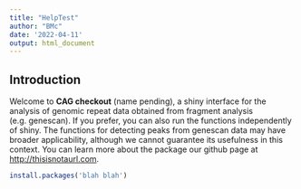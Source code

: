 ```yaml
---
title: "HelpTest"
author: "BMc"
date: '2022-04-11'
output: html_document
---
```


## Introduction

Welcome to **CAG checkout** (name pending), a shiny interface for the analysis of genomic repeat data obtained from fragment analysis (e.g. genescan). If you prefer, you can also run the functions independently of shiny. The functions for detecting peaks from genescan data may have broader applicability, although we cannot guarantee its usefulness in this context. You can learn more about the package our github page at <http://thisisnotaurl.com>.


```r
install.packages('blah blah')
```

